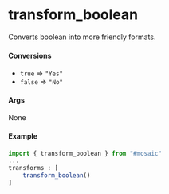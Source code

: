 
<Meta title="Utils/Transforms/Boolean"/>

# transform_boolean

Converts boolean into more friendly formats.

#### Conversions

* `true` => `"Yes"`
* `false` => `"No"`

#### Args

None

#### Example

```js
import { transform_boolean } from "#mosaic"
...
transforms : [
    transform_boolean()
]
```
